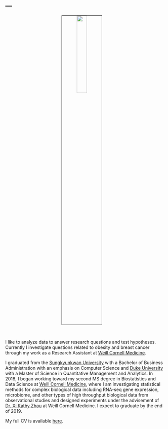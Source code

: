 ---
---
    
<link rel="stylesheet" href="styles.css" type="text/css">

<p align="center">
<img src="images/taehoonh.jpg" style="width:25%; border:1px solid; margin-right: 20px" align="center">
</p>
<br>


I like to analyze data to answer research questions and test hypotheses. Currently I investigate questions related to obesity and breast cancer through my work as a Research Assistant at [Weill Cornell Medicine](https://weill.cornell.edu/). 

I graduated from the [Sungkyunkwan University](https://www.skku.edu/eng/) with a Bachelor of Business Administration with an emphasis on Computer Science and [Duke University](https://www.duke.edu/) with a Master of Science in Quantitative Management and Analytics. In 2018, I began working toward my second MS degree in Biostatistics and Data Science at [Weill Cornell Medicine](https://weill.cornell.edu/), where I am investigating statistical methods for complex biological data including RNA-seq gene expression, microbiome, and other types of high throughput biological data from observational studies and designed experiments under the advisement of [Dr. Xi Kathy Zhou](http://hpr.weill.cornell.edu/divisions/biostatistics/xi_kathy_zhou_profile.html) at Weill Cornell Medicine. I expect to graduate by the end of 2019.

My full CV is available [here](files/cv.pdf).

